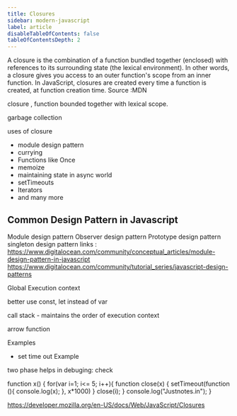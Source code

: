 ```yaml
---
title: Closures
sidebar: modern-javascript
label: article
disableTableOfContents: false
tableOfContentsDepth: 2
---
```


A closure is the combination of a function bundled together (enclosed) with references to its surrounding state (the lexical environment). In other words, a closure gives you access to an outer function's scope from an inner function. In JavaScript, closures are created every time a function is created, at function creation time.
Source :MDN

closure , function bounded together with lexical scope.

garbage collection

uses of closure

- module design pattern
- currying
- Functions like Once
- memoize
- maintaining state in async world
- setTimeouts
- Iterators
- and many more

## Common Design Pattern in Javascript
Module design pattern
Observer design pattern
Prototype design pattern
singleton design pattern
links : https://www.digitalocean.com/community/conceptual_articles/module-design-pattern-in-javascript
https://www.digitalocean.com/community/tutorial_series/javascript-design-patterns

Global Execution context

better use const, let instead of var

call stack - maintains the order of execution context

arrow function

Examples

- set time out Example

two phase helps in debuging: check

function x() {
for(var i=1; i<= 5; i++){
function close(x) {
setTimeout(function (){
console.log(x);
}, x\*1000)
}
close(i);
}
console.log("Justnotes.in");
}

https://developer.mozilla.org/en-US/docs/Web/JavaScript/Closures


